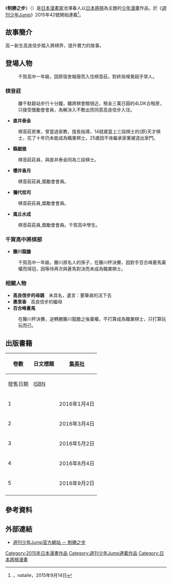 {{expand|time=2015-10-18T08:20:10+00:00}}
{{Infobox animanga/Headerofja
|title= 制勝之步
|japanese= ものの歩
|english= Mononofu
|kana= もののふ
|romaji= Mononofu
|genre= [[少年漫畫|少年漫畫]]、體育競技、[[校園漫畫|校園漫畫]]
}}
{{Infobox animanga/name
|original= 
|official= 
|formal= 
|common= 制勝之步
}}
{{Infobox animanga/Manga
|標題= 
|作者= 池澤春人
|作畫= 
|出版社= {{flagicon|JPN}} [[集英社|集英社]]
|連載雜誌= {{flagicon|JPN}} [[週刊少年Jump|週刊少年Jump]]
|label= 
|發售日= 
|開始= 2015年42號
|結束= 2016年34號
|冊數= 全5卷
|話數= 全43話
|其他= 監修：橋本崇載
}}
{{Infobox animanga/Footerofja}}

《'''制勝之步'''》（{{lang-ja|ものの歩}}）是[[日本|日本]][[漫畫家|漫畫家]]池澤春人以[[將棋_(日本)|日本將棋]]為主題的[[少年漫畫|少年漫畫]]作品，於《[[週刊少年Jump|週刊少年Jump]]》2015年42號開始連載<ref>[http://natalie.mu/comic/news/159974 {{Wayback|url=http://natalie.mu/comic/news/159974 |date=20161010231821 }} {{Wayback|url=http://natalie.mu/comic/news/159974 |date=20161010231821 }} {{Wayback|url=http://natalie.mu/comic/news/159974 |date=20161010231821 }} {{lang|ja|「クロガネ」の池沢春人がジャンプで新連載、棋士目指す若者描く将棋マンガ}}]，natalie，2015年9月14日</ref>。

== 故事簡介 ==
高一新生高良信步踏入將棋界，提升實力的故事。

== 登場人物 ==
;{{nihongo|高良信步|高良信歩（たから しのぶ）}}
:千賀高中一年級，因原宿舍報廢而入住棋音莊。對終局嗅覺超乎常人。

=== 棋音莊 ===
:離千馱穀站步行十分鐘，離將棋會館很近，租金三萬日圓的4LDK合租房，只接受獎勵會會員，為解決入不敷出而同意高良信步入住。
*'''直井泰金'''
:棋音莊房東，曾當過家教，擅長指導，14就歲當上三段棋士的(原)天才棋士，花了十年仍未能成為職業棋士，25歲因不肯繼承家業被逐出家門。
*'''縣銀雅'''
:棋音莊莊員，與直井泰金同為三段棋士。
*'''櫻井香月'''
:棋音莊莊員,獎勵會會員。
*'''彌代桂司'''
:棋音莊莊員,獎勵會會員。
*'''風丘水成'''
:棋音莊莊員,獎勵會會員。千賀高中學生。

=== 千賀高中將棋部 ===
*'''籐川龍膽'''
:千賀高中一年級，籐川原名人的孫子，在籐川杯決賽，因對手百合峰蒼馬棄權而得冠，因等待再次與蒼馬對決而未成為職業棋士。

=== 相關人物 ===
*'''高良信步的母親'''　未具名，遺言：要筆直的活下去
*'''惠里香'''　高良信步的繼母
*'''百合峰蒼馬'''
:在籐川杯決賽，逆轉勝籐川龍膽之後棄權，不打算成為職業棋士，只打算玩玩而已。

== 出版書籍 ==
{| class="wikitable" style="font-size:small;"
! rowspan="2"|卷數
! rowspan="2"|日文標題
! colspan="2"|{{flagicon|JPN}} [[集英社|集英社]]
|-
!發售日期!![[ISBN|ISBN]]
|-
! 1
| {{lang|ja|一枚の歩}}
| 2016年1月4日 || ISBN 978-4-08-880587-0
|-
! 2
| {{lang|ja|2人の歩兵}}
| 2016年3月4日 || ISBN 978-4-08-880633-4
|-
! 3
| {{lang|ja|たった三手の物語}}
| 2016年5月2日 || ISBN 978-4-08-880674-7
|-
! 4
| {{lang|ja|溝を征く者}}
| 2016年8月4日 || ISBN 978-4-08-880753-9
|-
! 5
| {{lang|ja|かやね荘}}
| 2016年9月2日 || ISBN 978-4-08-880811-6
|-
|}

== 參考資料 ==
{{reflist}}

== 外部連結 ==
* {{ja}}[https://www.shonenjump.com/j/rensai/mononofu.html 週刊少年Jump官方網站 － 制勝之步] {{Wayback|url=https://www.shonenjump.com/j/rensai/mononofu.html |date=20201108133759 }}

{{週刊少年Jump 2010年代連載作品}}
{{DEFAULTSORT:Mononofu}}
[[Category:2015年日本漫畫作品|Category:2015年日本漫畫作品]]
[[Category:週刊少年Jump連載作品|Category:週刊少年Jump連載作品]]
[[Category:日本將棋漫畫|Category:日本將棋漫畫]]
